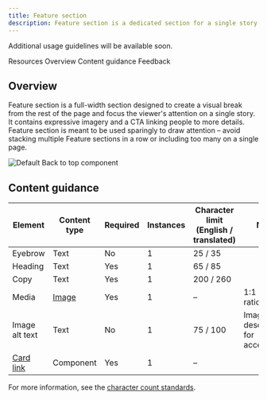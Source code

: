```yaml
---
title: Feature section
description: Feature section is a dedicated section for a single story.
---
```



<ComponentDescription name="Feature section" type="layout" />

<InlineNotification>

Additional usage guidelines will be available soon.

</InlineNotification>

<AnchorLinks>

<AnchorLink>Resources</AnchorLink>
<AnchorLink>Overview</AnchorLink>
<AnchorLink>Content guidance</AnchorLink>
<AnchorLink>Feedback</AnchorLink>

</AnchorLinks>

<ResourceLinks name="Feature section" type="layout" />

## Overview

Feature section is a full-width section designed to create a visual break from the rest of the page and focus the viewer's attention on a single story. It contains expressive imagery and a CTA linking people to more details. Feature section is meant to be used sparingly to draw attention – avoid stacking multiple Feature sections in a row or including too many on a single page.

<Row>
<Column colMd={8} colLg={12}>

![Default Back to top component](../../images/component/feature-section/feature-section.png)

</Column>
</Row>

## Content guidance

| Element                                                                      | Content type                                                     | Required | Instances | Character limit <br/>(English / translated) | Notes                                |
| ---------------------------------------------------------------------------- | ---------------------------------------------------------------- | -------- | --------- | ------------------------------------------- | ------------------------------------ |
| Eyebrow                                                                      | Text                                                             | No       | 1         | 25 / 35                                     |                                      |
| Heading                                                                      | Text                                                             | Yes      | 1         | 65 / 85                                     |                                      |
| Copy                                                                         | Text                                                             | Yes      | 1         | 200 / 260                                   |                                      |
| Media                                                                        | [Image](https://www.ibm.com/standards/carbon/components/images/) | Yes      | 1         | –                                           | 1:1 aspect ratio.                    |
| Image alt text                                                               | Text                                                             | No       | 1         | 75 / 100                                    | Image description for accessibility. |
| [Card link](https://www.ibm.com/standards/carbon/components/cards#card-link) | Component                                                        | Yes      | 1         | –                                           |                                      |

For more information, see the [character count standards](https://www.ibm.com/standards/carbon/guidelines/content#character-count-standards).

<ComponentFooter name="Feature section" type="layout" />
